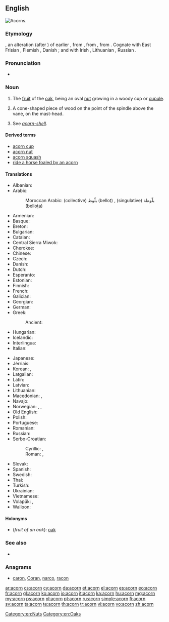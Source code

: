 ==English==
[[Image:Quercus_falcata_acorns.jpg|thumb|right|Acorns.]]
{{slim-wikipedia|Acorn (disambiguation)}}
===Etymology===
{{etyl|enm|en}} {{term|acorne|lang=enm}}, an alteration (after {{term|corn}}) of earlier {{term|akern|lang=enm}}, from {{etyl|ang|en}} {{term|æcern||acorn, oak-mast|lang=ang}}, from {{etyl|gem-pro|en}} {{recons|akranan|lang=gem-pro}}, from {{etyl|ine-pro|en}} {{recons|h₂ógeh₂-||berry|lang=ine-pro}}. Cognate with East Frisian {{term|äkkene|lang=frs}}, Flemish {{term|aker|lang=nl}}, Danish {{term|agern|lang=da}}; and with Irish {{term|áirne||sloe|lang=ga}}, Lithuanian {{term|uoga|úoga|lang=lt}}, Russian {{term|ягода||berry|tr=jágoda}}.

===Pronunciation===
* {{audio|en-us-acorn.ogg|Audio (US)}}

===Noun===
{{en-noun}}

# The [[fruit]] of the [[oak]], being an oval [[nut]] growing in a woody cup or [[cupule]].
# {{nautical}} A cone-shaped piece of wood on the point of the spindle above the vane, on the mast-head.
# {{context|zoology}} See ''[[acorn-shell]]''.

====Derived terms====
* [[acorn cup]]
* [[acorn nut]]
* [[acorn squash]]
* [[ride a horse foaled by an acorn]]

====Translations====

{{trans-top|fruit of the oak tree}}
* Albanian: {{t-|sq|lende|f|xs=Albanian}}
* Arabic: {{t|ar|بلوط|m|tr=ballūṭ|sc=Arab}}
*: Moroccan Arabic: (collective) بلّوط (belloṭ) {{m}}, (singulative) بلّوطة (belloṭa) {{f}}
* Armenian: {{t-|hy|կաղին|tr=kaġin}}
* Basque: {{t+|eu|ezkur|xs=Basque}}
* Breton: {{t+|br|mez|f|alt=mezenn}}
* Bulgarian: {{t+|bg|жълъд}}
* Catalan: {{t|ca|gla|f}}
* Central Sierra Miwok: {{t|csm|watýkˑa-}}
* Cherokee: {{t-|chr|ᎬᎴ|tr=gvle|sc=Cher}}
* Chinese: {{t|zhx-zho|橡子|tr=xiàng zǐ}}
* Czech: {{t+|cs|žalud|m}}
* Danish: {{t-|da|agern|n}}
* Dutch: {{t+|nl|eikel|m}}
* Esperanto: {{t-|eo|glano|xs=Esperanto}}
* Estonian: {{t-|et|tammetõru}}
* Finnish: {{t+|fi|tammenterho}}
* French: {{t+|fr|gland|m}}
* Galician: {{t-|gl|belota|f|xs=Galician}}
* Georgian: {{t-|ka|რკო|sc=Geor|xs=Georgian}}
* German: {{t+|de|Eichel|f}}
* Greek: {{t+|el|βελανίδι|tr=velanídi}}
*: Ancient: {{tø|grc|βάλανος|f|tr=bálanos|sc=polytonic}}
* Hungarian: {{t+|hu|makk}}
* Icelandic: {{t-|is|akarn|n}}
* Interlingua: {{t|ia|glande}}
* Italian: {{t+|it|ghianda|f}}
{{trans-mid}}
* Japanese: {{t|ja|どんぐり|tr=[[donguri]]|sc=Jpan}}
* Jèrriais: {{tø|roa-jer|tchênelle|f}}
* Korean: {{t|ko|에이콘|tr=eikon|sc=Kore}}, {{t|ko|도토리|tr=dotori|sc=Kore}}
* Latgalian: {{tø|ltg|zeile|f}}
* Latin: {{t-|la|glans|f}}
* Latvian: {{t|lv|zīle f}}
* Lithuanian: {{t-|lt|gilė|f}}
* Macedonian: {{t-|mk|желад|m|tr=žélad}}, {{t-|mk|жир|m|tr=žir}}
* Navajo: {{tø|nv|chéchʼil binááʼ}}
* Norwegian: {{t-|no|kongle|m|f}}, {{t-|no|åkorn|n}}, {{t-|no|eikenøtt|m|f}}
* Old English: {{t-|ang|æcern|xs=Old English}}
* Polish: {{t+|pl|żołądź|m}}
* Portuguese: {{t+|pt|bolota|f}}
* Romanian: {{t-|ro|ghindă|f}}
* Russian: {{t+|ru|жёлудь|m|tr=žólud’}}
* Serbo-Croatian:
*: Cyrillic: {{t-|sh|жир|m|alt=жи̑р}}, {{t-|sh|желуд|m|}}
*: Roman: {{t-|sh|žir|m|alt=žȋr}}, {{t-|sh|želud|m|}}
* Slovak: {{t|sk|žaluď|m}}
* Spanish: {{t+|es|bellota|f}}
* Swedish: {{t-|sv|ekollon|n}}
* Thai: {{t|th|ผลต้นโอ๊ก|tr=pŏn dtôn óhk|sc=Thai}}
* Turkish: {{t+|tr|palamut}}
* Ukrainian: {{t+|uk|жолудь|sc=Cyrl}}
* Vietnamese: {{t-|vi|quả đầu|xs=Vietnamese}}
* Volapük: {{t|vo|kvär}}, {{qualifier|older word, obsolete}} {{t-|vo|gölogafluk}}
* Walloon: {{t+|wa|gland|f}}
{{trans-bottom}}

====Holonyms====
* (''fruit of an oak''): [[oak]]

===See also===
* {{pedia}}

===Anagrams===
* [[caron#English|caron]], [[Coran#English|Coran]], [[narco#English|narco]], [[racon#English|racon]]

[[Category:en:Nuts]]
[[Category:en:Oaks]]

[[ar:acorn]]
[[cs:acorn]]
[[cy:acorn]]
[[da:acorn]]
[[et:acorn]]
[[el:acorn]]
[[es:acorn]]
[[eo:acorn]]
[[fr:acorn]]
[[gl:acorn]]
[[ko:acorn]]
[[io:acorn]]
[[it:acorn]]
[[ka:acorn]]
[[hu:acorn]]
[[mg:acorn]]
[[my:acorn]]
[[ps:acorn]]
[[pl:acorn]]
[[pt:acorn]]
[[ru:acorn]]
[[simple:acorn]]
[[fi:acorn]]
[[sv:acorn]]
[[ta:acorn]]
[[te:acorn]]
[[th:acorn]]
[[tr:acorn]]
[[vi:acorn]]
[[vo:acorn]]
[[zh:acorn]]